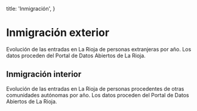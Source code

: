 
  title: 'Inmigración',
}

# Inmigración exterior

Evolución de las entradas en La Rioja de personas extranjeras por año. Los datos proceden del Portal de Datos Abiertos de La Rioja.

<ForeignInmigrationPerYear originUrl="https://web.larioja.org/dato-abierto/datoabierto?n=opd-324" />

## Inmigración interior

Evolución de las entradas en La Rioja de personas procedentes de otras comunidades autónomas por año. Los datos proceden del Portal de Datos Abiertos de La Rioja.

<InmigrationPerYear originUrl="https://web.larioja.org/dato-abierto/datoabierto?n=opd-329" />
